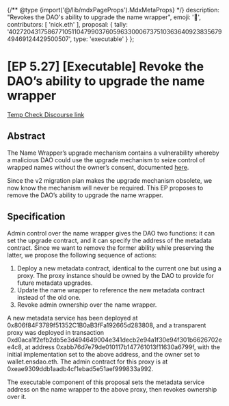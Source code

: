 {/** @type {import('@/lib/mdxPageProps').MdxMetaProps} */}
    description: "Revokes the DAO's ability to upgrade the name wrapper",
    emoji: '📖',
    contributors: [
        'nick.eth'
    ],
    proposal: {
        tally: '40272043175867710511047990376059633000673751036364092383567949469124429500507',
        type: 'executable'
    }
};

# [EP 5.27] [Executable] Revoke the DAO’s ability to upgrade the name wrapper

[Temp Check Discourse link](https://discuss.ens.domains/t/ep-5-27-executable-revoke-the-daos-ability-to-upgrade-the-name-wrapper/19920)

## Abstract

The Name Wrapper’s upgrade mechanism contains a vulnerability whereby a malicious DAO could use the upgrade mechanism to seize control of wrapped names without the owner’s consent, documented [here](https://discuss.ens.domains/t/security-advisory-a-malicious-dao-update-could-reduce-the-registration-duration-of-registered-eth-2lds/17576/1).

Since the v2 migration plan makes the upgrade mechanism obsolete, we now know the mechanism will never be required. This EP proposes to remove the DAO’s ability to upgrade the name wrapper.

## Specification

Admin control over the name wrapper gives the DAO two functions: it can set the upgrade contract, and it can specify the address of the metadata contract. Since we want to remove the former ability while preserving the latter, we propose the following sequence of actions:

1. Deploy a new metadata contract, identical to the current one but using a proxy. The proxy instance should be owned by the DAO to provide for future metadata upgrades.
2. Update the name wrapper to reference the new metadata contract instead of the old one.
3. Revoke admin ownership over the name wrapper.

A new metadata service has been deployed at 0x806f84F3789f51352C1B0aB3fFa192665d283808, and a transparent proxy was deployed in transaction 0xd0aca1f2efb2db5e3d494649004e341decb2e94a1f30e94f301b6626702ee4c8, at address 0xabb76d7e79de010117b147761013f11630a6799f, with the initial implementation set to the above address, and the owner set to wallet.ensdao.eth. The admin contract for this proxy is at 0xeae9309ddb1aadb4cf1ebad5e51aef999833a992.

The executable component of this proposal sets the metadata service address on the name wrapper to the above proxy, then revokes ownership over it.
